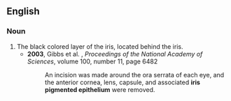 ==English==

===Noun===
{{en-noun|iris pigmented epithelia}}

# The black colored layer of the iris, located behind the iris.
#* '''2003''', Gibbs et al. , ''Proceedings of the National Academy of Sciences'', volume 100, number 11, page 6482
#*: An incision was made around the ora serrata of each eye, and the anterior cornea, lens, capsule, and associated '''iris pigmented epithelium''' were removed.